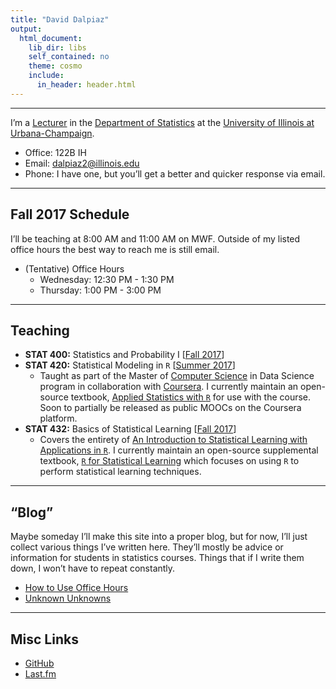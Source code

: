 ```yaml
---
title: "David Dalpiaz"
output:
  html_document:
    lib_dir: libs
    self_contained: no
    theme: cosmo
    include:
      in_header: header.html
---
```


***

I'm a [Lecturer](http://www.stat.illinois.edu/people/faculty/dalpiaz.shtml) in the [Department of Statistics](http://www.stat.illinois.edu/) at the [University of Illinois at Urbana-Champaign](http://illinois.edu/).

- Office: 122B IH
- Email: [dalpiaz2@illinois.edu](mailto:dalpiaz2@illinois.edu)
- Phone: I have one, but you'll get a better and quicker response via email.

***

## Fall 2017 Schedule

I'll be teaching at 8:00 AM and 11:00 AM on MWF. Outside of my listed office hours the best way to reach me is still email.

- (Tentative) Office Hours
    - Wednesday: 12:30 PM - 1:30 PM
    - Thursday: 1:00 PM - 3:00 PM
    
***

## Teaching

- **STAT 400:** Statistics and Probability I [[Fall 2017](https://go.illinois.edu/stat400)]
- **STAT 420:** Statistical Modeling in `R` [[Summer 2017](https://www.coursera.org/learn/stat-420/)]
    - Taught as part of the Master of [Computer Science](https://cs.illinois.edu/) in Data Science program in collaboration with [Coursera](https://www.coursera.org/degrees/masters-in-computer-data-science). I currently maintain an open-source textbook, [Applied Statistics with `R`](https://daviddalpiaz.github.io/appliedstats/) for use with the course. Soon to partially be released as public MOOCs on the Coursera platform.
- **STAT 432:** Basics of Statistical Learning [[Fall 2017](https://go.illinois.edu/stat430)]
    - Covers the entirety of [An Introduction to Statistical Learning with Applications in `R`](http://www-bcf.usc.edu/~gareth/ISL/). I currently maintain an open-source supplemental textbook, [`R` for Statistical Learning](https://daviddalpiaz.github.io/r4sl/) which focuses on using `R` to perform statistical learning techniques.

***

## "Blog"

Maybe someday I'll make this site into a proper blog, but for now, I'll just collect various things I've written here. They'll mostly be advice or information for students in statistics courses. Things that if I write them down, I won't have to repeat constantly.

- [How to Use Office Hours](posts/office.html)
- [Unknown Unknowns](posts/unknowns.html)

<!-- - [Letters of Recommendation]() -->
<!-- - [Help! I'm Not Good with Computers]() -->
<!-- - [What **is** a Distribution?]() -->

***

## Misc Links

- [GitHub](https://github.com/daviddalpiaz/)
- [Last.fm](https://www.last.fm/user/daviddalpiaz)
